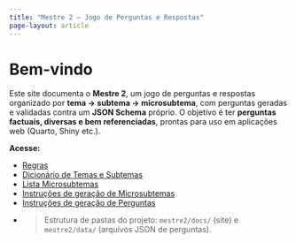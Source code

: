 ```yaml
---
title: "Mestre 2 — Jogo de Perguntas e Respostas"
page-layout: article
---
```


# Bem-vindo

Este site documenta o **Mestre 2**, um jogo de perguntas e respostas organizado por **tema → subtema → microsubtema**, com perguntas geradas e validadas contra um **JSON Schema** próprio. O objetivo é ter **perguntas factuais, diversas e bem referenciadas**, prontas para uso em aplicações web (Quarto, Shiny etc.).

**Acesse:**

- [Regras](regras.md)
- [Dicionário de Temas e Subtemas](dicionario_temas_subtemas.md)
- [Lista Microsubtemas](lista_microsubtemas.qmd)
- [Instruções de geração de Microsubtemas](../info/instrucoes_geracao_microsubtemas.md)
- [Instruções de geração de Perguntas](../info/instrucoes_geracao_perguntas.md) 
- 
> Estrutura de pastas do projeto: `mestre2/docs/` (site) e `mestre2/data/` (arquivos JSON de perguntas).
